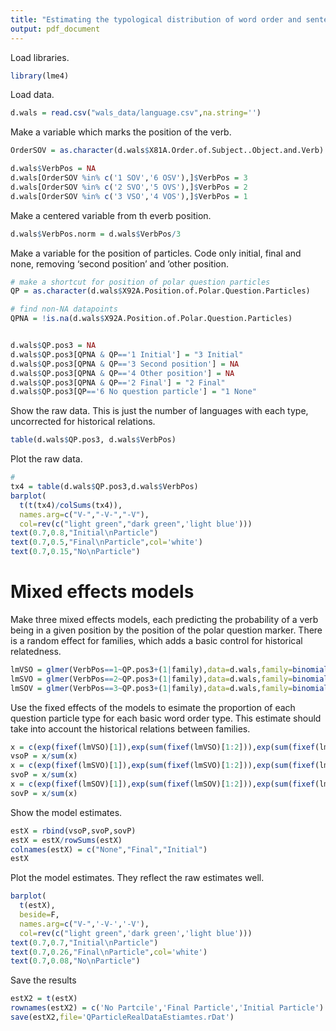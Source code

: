 ```yaml
---
title: "Estimating the typological distribution of word order and sentence particles"
output: pdf_document
---
```


Load libraries.

```r
library(lme4)
```

Load data.

```r

d.wals = read.csv("wals_data/language.csv",na.string='')
```

Make a variable which marks the position of the verb.

```r

OrderSOV = as.character(d.wals$X81A.Order.of.Subject..Object.and.Verb)

d.wals$VerbPos = NA
d.wals[OrderSOV %in% c('1 SOV','6 OSV'),]$VerbPos = 3
d.wals[OrderSOV %in% c('2 SVO','5 OVS'),]$VerbPos = 2
d.wals[OrderSOV %in% c('3 VSO','4 VOS'),]$VerbPos = 1
```

Make a centered variable from th everb position.

```r
d.wals$VerbPos.norm = d.wals$VerbPos/3
```


Make a variable for the position of particles.  Code only initial, final and none, removing 'second position' and 'other position.

```r
# make a shortcut for position of polar question particles
QP = as.character(d.wals$X92A.Position.of.Polar.Question.Particles)

# find non-NA datapoints
QPNA = !is.na(d.wals$X92A.Position.of.Polar.Question.Particles)


d.wals$QP.pos3 = NA
d.wals$QP.pos3[QPNA & QP=='1 Initial'] = "3 Initial"
d.wals$QP.pos3[QPNA & QP=='3 Second position'] = NA
d.wals$QP.pos3[QPNA & QP=='4 Other position'] = NA
d.wals$QP.pos3[QPNA & QP=='2 Final'] = "2 Final"
d.wals$QP.pos3[QP=='6 No question particle'] = "1 None"
```

Show the raw data.  This is just the number of languages with each type, uncorrected for historical relations. 

```r
table(d.wals$QP.pos3, d.wals$VerbPos)
```


Plot the raw data.  

```r
# 
tx4 = table(d.wals$QP.pos3,d.wals$VerbPos)
barplot(
  t(t(tx4)/colSums(tx4)),
  names.arg=c("V-","-V-","-V"),
  col=rev(c("light green","dark green",'light blue')))
text(0.7,0.8,"Initial\nParticle")
text(0.7,0.5,"Final\nParticle",col='white')
text(0.7,0.15,"No\nParticle")
```


# Mixed effects models

Make three mixed effects models, each predicting the probability of a verb being in a given position by the position of the polar question marker.  There is a random effect for families, which adds a basic control for historical relatedness.

```r

lmVSO = glmer(VerbPos==1~QP.pos3+(1|family),data=d.wals,family=binomial(link=logit))
lmSVO = glmer(VerbPos==2~QP.pos3+(1|family),data=d.wals,family=binomial(link=logit))
lmSOV = glmer(VerbPos==3~QP.pos3+(1|family),data=d.wals,family=binomial(link=logit))
```

Use the fixed effects of the models to esimate the proportion of each question particle type for each basic word order type.  This estimate should take into account the historical relations between families.

```r

x = c(exp(fixef(lmVSO)[1]),exp(sum(fixef(lmVSO)[1:2])),exp(sum(fixef(lmVSO)[c(1,3)])))
vsoP = x/sum(x)
x = c(exp(fixef(lmSVO)[1]),exp(sum(fixef(lmSVO)[1:2])),exp(sum(fixef(lmSVO)[c(1,3)])))
svoP = x/sum(x)
x = c(exp(fixef(lmSOV)[1]),exp(sum(fixef(lmSOV)[1:2])),exp(sum(fixef(lmSOV)[c(1,3)])))
sovP = x/sum(x)
```

Show the model estimates.

```r
estX = rbind(vsoP,svoP,sovP)
estX = estX/rowSums(estX)
colnames(estX) = c("None","Final","Initial")
estX
```



Plot the model estimates.  They reflect the raw estimates well.

```r
barplot(
  t(estX),
  beside=F,
  names.arg=c("V-",'-V-','-V'),
  col=rev(c("light green",'dark green','light blue')))
text(0.7,0.7,"Initial\nParticle")
text(0.7,0.26,"Final\nParticle",col='white')
text(0.7,0.08,"No\nParticle")
```

Save the results

```r
estX2 = t(estX)
rownames(estX2) = c('No Partcile','Final Particle','Initial Particle')
save(estX2,file='QParticleRealDataEstiamtes.rDat')
```